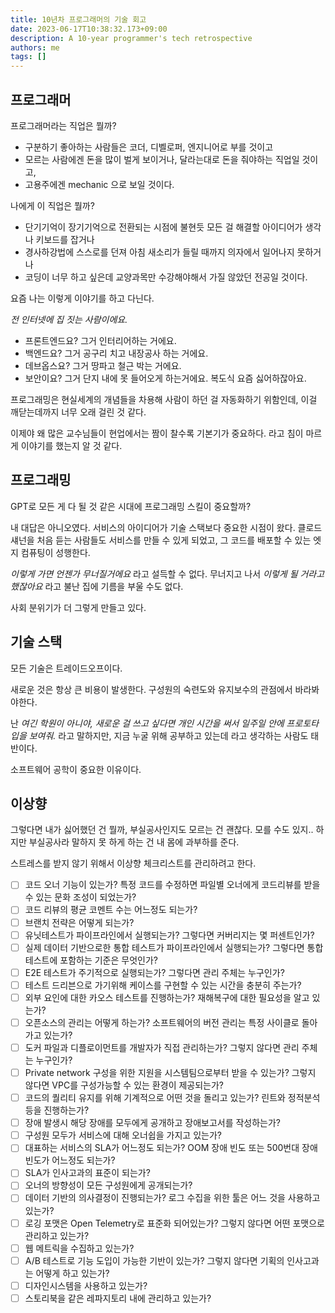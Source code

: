 ```yaml
---
title: 10년차 프로그래머의 기술 회고
date: 2023-06-17T10:38:32.173+09:00
description: A 10-year programmer's tech retrospective
authors: me
tags: []
---
```


## 프로그래머

프로그래머라는 직업은 뭘까?

- 구분하기 좋아하는 사람들은 코더, 디벨로퍼, 엔지니어로 부를 것이고
- 모르는 사람에겐 돈을 많이 벌게 보이거나, 달라는대로 돈을 줘야하는 직업일 것이고,
- 고용주에겐 mechanic 으로 보일 것이다.

나에게 이 직업은 뭘까?

- 단기기억이 장기기억으로 전환되는 시점에 불현듯 모든 걸 해결할 아이디어가 생각나 키보드를 잡거나
- 경사하강법에 스스로를 던져 아침 새소리가 들릴 때까지 의자에서 일어나지 못하거나
- 코딩이 너무 하고 싶은데 교양과목만 수강해야해서 가질 않았던 전공일 것이다.

요즘 나는 이렇게 이야기를 하고 다닌다.

_전 인터넷에 집 짓는 사람이에요._

- 프론트엔드요? 그거 인터리어하는 거에요.
- 백엔드요? 그거 공구리 치고 내장공사 하는 거에요.
- 데브옵스요? 그거 땅파고 철근 박는 거에요.
- 보안이요? 그거 단지 내에 못 들어오게 하는거에요. 복도식 요즘 싫어하잖아요.

프로그래밍은 현실세계의 개념들을 차용해 사람이 하던 걸 자동화하기 위함인데, 이걸 깨닫는데까지 너무 오래 걸린 것 같다.

이제야 왜 많은 교수님들이 현업에서는 짬이 찰수록 기본기가 중요하다. 라고 침이 마르게 이야기를 했는지 알 것 같다.

## 프로그래밍

GPT로 모든 게 다 될 것 같은 시대에 프로그래밍 스킬이 중요할까?

내 대답은 아니오였다. 서비스의 아이디어가 기술 스택보다 중요한 시점이 왔다.
클로드 섀넌을 처음 듣는 사람들도 서비스를 만들 수 있게 되었고, 그 코드를 배포할 수 있는 엣지 컴퓨팅이 성행한다.

_이렇게 가면 언젠가 무너질거에요_ 라고 설득할 수 없다.
무너지고 나서 _이렇게 될 거라고 했잖아요_ 라고 불난 집에 기름을 부울 수도 없다.

사회 분위기가 더 그렇게 만들고 있다.

## 기술 스택

모든 기술은 트레이드오프이다.

새로운 것은 항상 큰 비용이 발생한다. 구성원의 숙련도와 유지보수의 관점에서 바라봐야한다.

난 _여긴 학원이 아니야, 새로운 걸 쓰고 싶다면 개인 시간을 써서 일주일 안에 프로토타입을 보여줘._ 라고 말하지만, 지금 누굴 위해 공부하고 있는데 라고 생각하는 사람도 태반이다.

소프트웨어 공학이 중요한 이유이다.

## 이상향

그렇다면 내가 싫어했던 건 뭘까, 부실공사인지도 모르는 건 괜찮다. 모를 수도 있지..
하지만 부실공사라 말하지 못 하게 하는 건 내 몸에 과부하를 준다.

스트레스를 받지 않기 위해서 이상향 체크리스트를 관리하려고 한다.

- [ ] 코드 오너 기능이 있는가? 특정 코드를 수정하면 파일별 오너에게 코드리뷰를 받을 수 있는 문화 조성이 되었는가?
- [ ] 코드 리뷰의 평균 코멘트 수는 어느정도 되는가?
- [ ] 브랜치 전략은 어떻게 되는가?
- [ ] 유닛테스트가 파이프라인에서 실행되는가? 그렇다면 커버리지는 몇 퍼센트인가?
- [ ] 실제 데이터 기반으로한 통합 테스트가 파이프라인에서 실행되는가? 그렇다면 통합 테스트에 포함하는 기준은 무엇인가?
- [ ] E2E 테스트가 주기적으로 실행되는가? 그렇다면 관리 주체는 누구인가?
- [ ] 테스트 드리븐으로 가기위해 케이스를 구현할 수 있는 시간을 충분히 주는가?
- [ ] 외부 요인에 대한 카오스 테스트를 진행하는가? 재해복구에 대한 필요성을 알고 있는가?
- [ ] 오픈소스의 관리는 어떻게 하는가? 소프트웨어의 버전 관리는 특정 사이클로 돌아가고 있는가?
- [ ] 도커 파일과 디플로이먼트를 개발자가 직접 관리하는가? 그렇지 않다면 관리 주체는 누구인가?
- [ ] Private network 구성을 위한 지원을 시스템팀으로부터 받을 수 있는가? 그렇지 않다면 VPC를 구성가능할 수 있는 환경이 제공되는가?
- [ ] 코드의 퀄리티 유지를 위해 기계적으로 어떤 것을 돌리고 있는가? 린트와 정적분석 등을 진행하는가?
- [ ] 장애 발생시 해당 장애를 모두에게 공개하고 장애보고서를 작성하는가?
- [ ] 구성원 모두가 서비스에 대해 오너쉽을 가지고 있는가?
- [ ] 대표하는 서비스의 SLA가 어느정도 되는가? OOM 장애 빈도 또는 500번대 장애 빈도가 어느정도 되는가?
- [ ] SLA가 인사고과의 표준이 되는가?
- [ ] 오너의 방향성이 모든 구성원에게 공개되는가?
- [ ] 데이터 기반의 의사결정이 진행되는가? 로그 수집을 위한 툴은 어느 것을 사용하고 있는가?
- [ ] 로깅 포맷은 Open Telemetry로 표준화 되어있는가? 그렇지 않다면 어떤 포맷으로 관리하고 있는가?
- [ ] 웹 메트릭을 수집하고 있는가?
- [ ] A/B 테스트로 기능 도입이 가능한 기반이 있는가? 그렇지 않다면 기획의 인사고과는 어떻게 하고 있는가?
- [ ] 디자인시스템을 사용하고 있는가?
- [ ] 스토리북을 같은 레파지토리 내에 관리하고 있는가?
